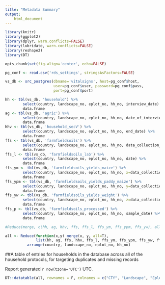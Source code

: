 ```yaml
---
title: "Metadata Summary"
output:
    html_document
---
```


``` r
library(knitr)
library(ggplot2)
library(dplyr, warn.conflicts=FALSE)
library(lubridate, warn.conflicts=FALSE)
library(reshape2)
library(DT)

opts_chunk$set(fig.align='center', echo=FALSE)

pg_conf <- read.csv('rds_settings', stringsAsFactors=FALSE)

vs_db <- src_postgres(dbname='vitalsigns', host=pg_conf$host,
                      user=pg_conf$user, password=pg_conf$pass,
                      port=pg_conf$port)

hh <- tbl(vs_db, 'household') %>%
        select(country, landscape_no, eplot_no, hh_no, interview_date) %>% 
        data.frame
ag <- tbl(vs_db, 'agric') %>%
        select(country, landscape_no, eplot_no, hh_no, date_of_interview) %>% 
        data.frame
hhv <- tbl(vs_db, 'household_secV') %>%
        select(country, landscape_no, eplot_no, hh_no, end_date) %>% 
        data.frame
ffs <- tbl(vs_db, 'farmfieldsoils') %>%
        select(country, landscape_no, eplot_no, hh_no, data_collection_date) %>% 
        data.frame
ffs_l <- tbl(vs_db, 'farmfieldsoils_lab') %>%
        select(country, landscape_no, eplot_no, hh_no, date) %>% 
        data.frame
ffs_ym <- tbl(vs_db, 'farmfieldsoils_yields_maize') %>%
        select(country, landscape_no, eplot_no, hh_no, x=data_collection_date) %>% 
        data.frame
ffs_ypm <- tbl(vs_db, 'farmfieldsoils_yields_paddy_maize') %>%
        select(country, landscape_no, eplot_no, hh_no, y=data_collection_date) %>% 
        data.frame
ffs_yw <- tbl(vs_db, 'farmfieldsoils_yields_weight') %>%
        select(country, landscape_no, eplot_no, hh_no, z=data_collection_date) %>% 
        data.frame
ffs_p <- tbl(vs_db, 'farmfieldsoils_processed') %>%
        select(country, landscape_no, eplot_no, hh_no, sample_date) %>% 
        data.frame

#Reduce(merge, c(hh, ag, hhv, ffs, ffs_l, ffs_ym, ffs_ypm, ffs_yw), all=T)

all <- Reduce(function(x,y) merge(x, y, all=T),
              list(hh, ag, ffs, hhv, ffs_l, ffs_ym, ffs_ypm, ffs_yw, ffs_p)) %>%
          arrange(country, landscape_no, eplot_no, hh_no)
```

##A table of entries for households in the database across all of the household protocols, for targeting duplicates and missing records

Report generated `r now(tzone='UTC')` UTC.

```r
DT::datatable(all, rownames = F, colnames = c("CTY", "Landscape", "Eplot", "HH", "Household", "Agric", "FFS", "SecV", "FFS Lab", "Yields Maize", "Yields Paddy-Maize", "Yields Weight", "Processed Soils"))
```
